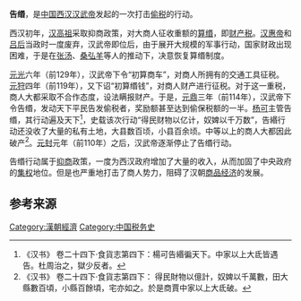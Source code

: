 '''告缗'''，是[[中国|中国]][[西汉|西汉]][[汉武帝|汉武帝]]发起的一次打击[[偷税|偷税]]的行动。

西汉初年，[[汉高祖|汉高祖]]采取抑商政策，对大商人征收重额的[[算缗|算缗]]，即[[财产税|财产税]]。[[汉惠帝|汉惠帝]]和[[吕后|吕后]]当政时一度废弃，汉武帝即位后，由于展开大规模的军事行动，国家财政出现困难，于是在[[张汤|张汤]]、[[桑弘羊|桑弘羊]]等人的推动下，决意恢复算缗制度。

[[元光_(西汉)|元光]]六年（前129年），汉武帝下令“初算商车”，对商人所拥有的交通工具征税。[[元狩|元狩]]四年（前119年），又下诏“初算缗钱”，对商人财产进行征税。对于这一重税，商人大都采取不合作态度，设法瞒报财产。于是，[[元鼎|元鼎]]三年（前114年），汉武帝下令告缗，发动天下平民告发偷税者，奖励额甚至达到偷保税额的一半。[[杨可|杨可]]主管告缗，其行动遍及天下<ref>《汉书》 卷二十四下‧食貨志第四下：楊可告緡徧天下。中家以上大氐皆遇告。杜周治之，獄少反者。</ref>，史载该次行动“得民财物以亿计，奴婢以千万数”，告緡行动还没收了大量的私有土地，大县数百顷，小县百余顷。中等以上的商人大都因此破产<ref>《汉书》 卷二十四下‧食貨志第四下： 得民財物以億計，奴婢以千萬數，田大縣數百頃，小縣百餘頃，宅亦如之。於是商賈中家以上大氐破。</ref>。[[元封_(汉武帝)|元封]]元年（前110年）之后，汉武帝逐渐停止了告缗行动。

告缗行动属于[[重农抑商|抑商]]政策，一度为西汉政府增加了大量的收入，从而加固了中央政府的[[中央集权|集权]]地位。但是也严重地打击了商人势力，阻碍了汉朝[[商品经济|商品经济]]的发展。

==参考来源==
{{reflist}}

[[Category:漢朝經濟|Category:漢朝經濟]] 
[[Category:中国税务史|Category:中国税务史]]